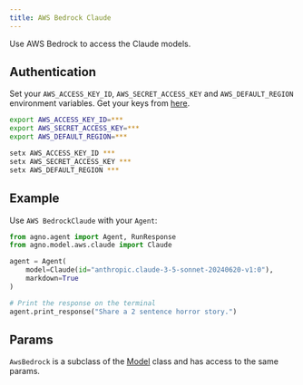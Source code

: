 ```yaml
---
title: AWS Bedrock Claude
---
```


Use AWS Bedrock to access the Claude models.

## Authentication

Set your `AWS_ACCESS_KEY_ID`, `AWS_SECRET_ACCESS_KEY` and `AWS_DEFAULT_REGION` environment variables. Get your keys from [here](https://us-west-2.console.aws.amazon.com/bedrock/home?region=us-west-2#/models).

<CodeGroup>

```bash Mac
export AWS_ACCESS_KEY_ID=***
export AWS_SECRET_ACCESS_KEY=***
export AWS_DEFAULT_REGION=***
```

```bash Windows
setx AWS_ACCESS_KEY_ID ***
setx AWS_SECRET_ACCESS_KEY ***
setx AWS_DEFAULT_REGION ***
```

</CodeGroup>

## Example

Use `AWS BedrockClaude` with your `Agent`:

<CodeGroup>

```python agent.py
from agno.agent import Agent, RunResponse
from agno.model.aws.claude import Claude

agent = Agent(
    model=Claude(id="anthropic.claude-3-5-sonnet-20240620-v1:0"),
    markdown=True
)

# Print the response on the terminal
agent.print_response("Share a 2 sentence horror story.")
```

</CodeGroup>

## Params

<Snippet file="model-aws-params.mdx" />

`AwsBedrock` is a subclass of the [Model](/reference/model) class and has access to the same params.
